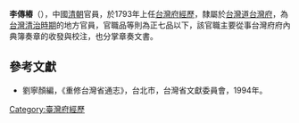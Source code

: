 '''李傳樁'''（{{bd|？||？||}}），中國[[清朝|清朝]]官員，於1793年上任[[台灣府經歷|台灣府經歷]]，隸屬於[[台灣道|台灣道]][[台灣府|台灣府]]，為[[台灣清治時期|台灣清治時期]]的地方官員，官職品等則為正七品以下，該官職主要從事台灣府府內典簿奏章的收發與校注，也分掌章奏文書。

==參考文獻==
*劉寧顏編，《重修台灣省通志》，台北市，台灣省文獻委員會，1994年。
{{start box}}
{{s-before|[[魯岱|魯岱]]}}
{{s-title|[[台灣府經歷|台灣府經歷]]|1793年上任}}
{{s-after|[[李棟|李棟]]}}
{{end box}}
{{清朝人物小作品}}

[[Category:臺灣府經歷|Category:臺灣府經歷]]